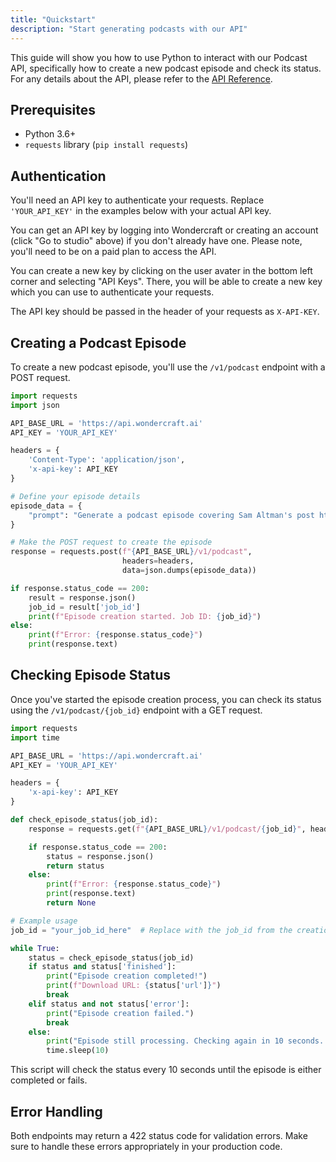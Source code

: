 ```yaml
---
title: "Quickstart"
description: "Start generating podcasts with our API"
---
```


This guide will show you how to use Python to interact with our Podcast API, specifically how to create a new podcast episode and check its status.
For any details about the API, please refer to the [API Reference](/api-reference).

## Prerequisites

- Python 3.6+
- `requests` library (`pip install requests`)

## Authentication

You'll need an API key to authenticate your requests. Replace `'YOUR_API_KEY'` in the examples below with your actual API key.

You can get an API key by logging into Wondercraft or creating an account (click "Go to studio" above) if you don't already have one.
Please note, you'll need to be on a paid plan to access the API.

You can create a new key by clicking on the user avater in the bottom left corner and selecting "API Keys". There, you will be able to create a new key which you can use to authenticate your requests.

The API key should be passed in the header of your requests as `X-API-KEY`.

## Creating a Podcast Episode

To create a new podcast episode, you'll use the `/v1/podcast` endpoint with a POST request.

```python
import requests
import json

API_BASE_URL = 'https://api.wondercraft.ai'
API_KEY = 'YOUR_API_KEY'

headers = {
    'Content-Type': 'application/json',
    'x-api-key': API_KEY
}

# Define your episode details
episode_data = {
    "prompt": "Generate a podcast episode covering Sam Altman's post https://ia.samaltman.com/"
}

# Make the POST request to create the episode
response = requests.post(f"{API_BASE_URL}/v1/podcast",
                         headers=headers,
                         data=json.dumps(episode_data))

if response.status_code == 200:
    result = response.json()
    job_id = result['job_id']
    print(f"Episode creation started. Job ID: {job_id}")
else:
    print(f"Error: {response.status_code}")
    print(response.text)
```

## Checking Episode Status

Once you've started the episode creation process, you can check its status using the `/v1/podcast/{job_id}` endpoint with a GET request.

```python
import requests
import time

API_BASE_URL = 'https://api.wondercraft.ai'
API_KEY = 'YOUR_API_KEY'

headers = {
    'x-api-key': API_KEY
}

def check_episode_status(job_id):
    response = requests.get(f"{API_BASE_URL}/v1/podcast/{job_id}", headers=headers)

    if response.status_code == 200:
        status = response.json()
        return status
    else:
        print(f"Error: {response.status_code}")
        print(response.text)
        return None

# Example usage
job_id = "your_job_id_here"  # Replace with the job_id from the creation response

while True:
    status = check_episode_status(job_id)
    if status and status['finished']:
        print("Episode creation completed!")
        print(f"Download URL: {status['url']}")
        break
    elif status and not status['error']:
        print("Episode creation failed.")
        break
    else:
        print("Episode still processing. Checking again in 10 seconds...")
        time.sleep(10)
```

This script will check the status every 10 seconds until the episode is either completed or fails.

## Error Handling

Both endpoints may return a 422 status code for validation errors. Make sure to handle these errors appropriately in your production code.
